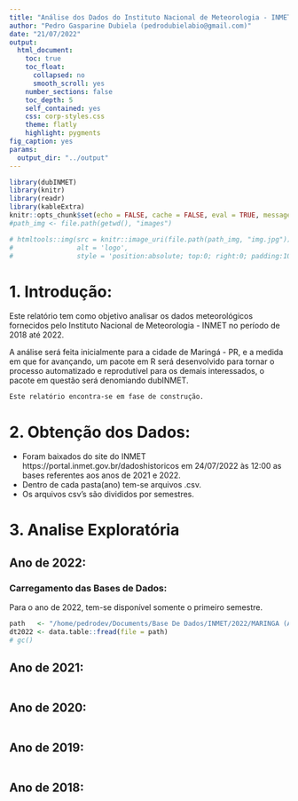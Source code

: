 ```yaml
---
title: "Análise dos Dados do Instituto Nacional de Meteorologia - INMET (2018-2022)"
author: "Pedro Gasparine Dubiela (pedrodubielabio@gmail.com)"
date: "21/07/2022"
output:
  html_document:
    toc: true
    toc_float:
      collapsed: no
      smooth_scroll: yes
    number_sections: false
    toc_depth: 5
    self_contained: yes
    css: corp-styles.css
    theme: flatly
    highlight: pygments    
fig_caption: yes
params: 
  output_dir: "../output"
---
```


```r
library(dubINMET)
library(knitr)
library(readr)
library(kableExtra)
knitr::opts_chunk$set(echo = FALSE, cache = FALSE, eval = TRUE, message=FALSE, warning=FALSE)
#path_img <- file.path(getwd(), "images")
```

```r
# htmltools::img(src = knitr::image_uri(file.path(path_img, "img.jpg")), 
#                alt = 'logo', 
#                style = 'position:absolute; top:0; right:0; padding:10px; width:150px; height:120px;')
```

# 1. Introdução:
<p>Este relatório tem como objetivo analisar os dados meteorológicos fornecidos pelo Instituto Nacional de Meteorologia - INMET no período de 2018 até 2022.</p> 
<p>A análise será feita inicialmente para a cidade de Maringá - PR, e a medida em que for avançando, um pacote em R será desenvolvido para tornar o processo automatizado e reprodutível para os demais interessados, o pacote em questão será denomiando dubINMET.</p>
 
 ``` 
Este relatório encontra-se em fase de construção.

```
 
# 2. Obtenção dos Dados:
- Foram baixados do site do INMET https://portal.inmet.gov.br/dadoshistoricos em 24/07/2022 às 12:00 as bases referentes
aos anos de 2021 e 2022.
- Dentro de cada pasta(ano) tem-se arquivos .csv.
- Os arquivos csv's são divididos por semestres.

# 3. Analise Exploratória

## Ano de 2022:

### Carregamento das Bases de Dados:
<p>
Para o ano de 2022, tem-se disponível somente o primeiro semestre.
</p>
```r
path   <- "/home/pedrodev/Documents/Base De Dados/INMET/2022/MARINGA (A835)_2022-01-01_2022-07-24.csv"
dt2022 <- data.table::fread(file = path)
# gc()
```
## Ano de 2021:
```r

```

## Ano de 2020:
```r

```

## Ano de 2019:
```r

```

## Ano de 2018:
```r

```




